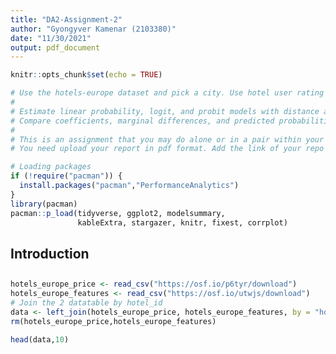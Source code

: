 ```yaml
---
title: "DA2-Assignment-2"
author: "Gyongyver Kamenar (2103380)"
date: "11/30/2021"
output: pdf_document
---
```


```r
knitr::opts_chunk$set(echo = TRUE)
```

```r
# Use the hotels-europe dataset and pick a city. Use hotel user rating to create a binary variable: highly_rated=1 if rating ≥ 4, 0 otherwise. Examine how high rating is related to the other hotel features in the data. 
# 
# Estimate linear probability, logit, and probit models with distance and stars as explanatory variables. You may add other variables if you wish. 
# Compare coefficients, marginal differences, and predicted probabilities, and discuss your results. 
# 
# This is an assignment that you may do alone or in a pair within your group. You shall write a short (max 1 page, excluding exhibits) report that describes your major decisions, your estimated models, interpretations and summary. You may have a descriptive data table (optional), a regression table and up to two graphs. All codes should be pushed to your version control repo, with appropriate commit policy.
# You need upload your report in pdf format. Add the link of your repo to the online text field.
```

```r

# Loading packages 
if (!require("pacman")) {
  install.packages("pacman","PerformanceAnalytics")
}
library(pacman)
pacman::p_load(tidyverse, ggplot2, modelsummary,
               kableExtra, stargazer, knitr, fixest, corrplot)

```
## Introduction

## 

```r
hotels_europe_price <- read_csv("https://osf.io/p6tyr/download")
hotels_europe_features <- read_csv("https://osf.io/utwjs/download")
# Join the 2 datatable by hotel_id
data <- left_join(hotels_europe_price, hotels_europe_features, by = "hotel_id")
rm(hotels_europe_price,hotels_europe_features)

head(data,10)
```


